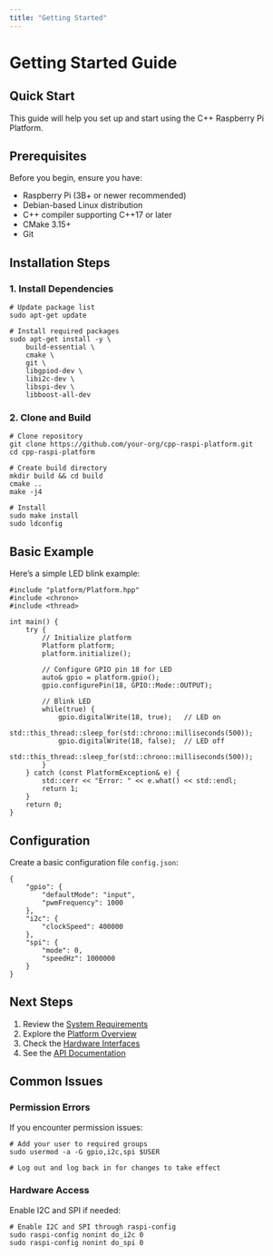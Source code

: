 ```yaml
---
title: "Getting Started"
---
```


# Getting Started Guide

## Quick Start

This guide will help you set up and start using the C++ Raspberry Pi Platform.

## Prerequisites

Before you begin, ensure you have:

- Raspberry Pi (3B+ or newer recommended)
- Debian-based Linux distribution
- C++ compiler supporting C++17 or later
- CMake 3.15+
- Git

## Installation Steps

### 1. Install Dependencies

    # Update package list
    sudo apt-get update

    # Install required packages
    sudo apt-get install -y \
        build-essential \
        cmake \
        git \
        libgpiod-dev \
        libi2c-dev \
        libspi-dev \
        libboost-all-dev

### 2. Clone and Build

    # Clone repository
    git clone https://github.com/your-org/cpp-raspi-platform.git
    cd cpp-raspi-platform

    # Create build directory
    mkdir build && cd build
    cmake ..
    make -j4

    # Install
    sudo make install
    sudo ldconfig

## Basic Example

Here's a simple LED blink example:

    #include "platform/Platform.hpp"
    #include <chrono>
    #include <thread>

    int main() {
        try {
            // Initialize platform
            Platform platform;
            platform.initialize();
            
            // Configure GPIO pin 18 for LED
            auto& gpio = platform.gpio();
            gpio.configurePin(18, GPIO::Mode::OUTPUT);
            
            // Blink LED
            while(true) {
                gpio.digitalWrite(18, true);   // LED on
                std::this_thread::sleep_for(std::chrono::milliseconds(500));
                gpio.digitalWrite(18, false);  // LED off
                std::this_thread::sleep_for(std::chrono::milliseconds(500));
            }
        } catch (const PlatformException& e) {
            std::cerr << "Error: " << e.what() << std::endl;
            return 1;
        }
        return 0;
    }

## Configuration

Create a basic configuration file `config.json`:

    {
        "gpio": {
            "defaultMode": "input",
            "pwmFrequency": 1000
        },
        "i2c": {
            "clockSpeed": 400000
        },
        "spi": {
            "mode": 0,
            "speedHz": 1000000
        }
    }

## Next Steps

1. Review the [System Requirements](system-requirements.qmd)
2. Explore the [Platform Overview](overview.qmd)
3. Check the [Hardware Interfaces](../3-hardware/gpio-interface.qmd)
4. See the [API Documentation](../4-software/api-documentation.qmd)

## Common Issues

### Permission Errors

If you encounter permission issues:

    # Add your user to required groups
    sudo usermod -a -G gpio,i2c,spi $USER

    # Log out and log back in for changes to take effect

### Hardware Access

Enable I2C and SPI if needed:

    # Enable I2C and SPI through raspi-config
    sudo raspi-config nonint do_i2c 0
    sudo raspi-config nonint do_spi 0 